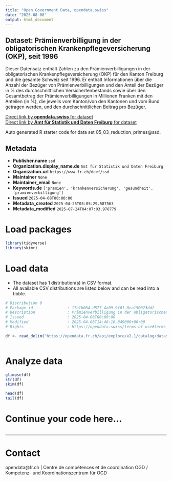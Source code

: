 ```yaml
---
title: "Open Government Data, opendata.swiss"
date: "2025-08-08"
output: html_document
---
```


## Dataset: Prämienverbilligung in der obligatorischen Krankenpflegeversicherung (OKP), seit 1996

Dieser Datensatz enthält Zahlen zu den Prämienverbilligungen in der obligatorischen Krankenpflegeversicherung (OKP) für den Kanton Freiburg und die gesamte Schweiz seit 1996. Er enthält Informationen über die Anzahl der Bezüger von Prämienverbilligungen und den Anteil der Bezüger in % des durchschnittlichen Versichertenbestands sowie über den Gesamtbetrag der Prämienverbilligungen in Millionen Franken mit den Anteilen (in %), die jeweils vom Kanton/von den Kantonen und vom Bund getragen werden, und den durchschnittlichen Beitrag pro Bezüger. 

[Direct link by **opendata.swiss** for dataset](https://opendata.swiss/de/dataset/pramienverbilligung-in-der-obligatorischen-krankenpflegeversicherung-okp-seit-1996)<br>
[Direct link by **Amt für Statistik und Daten Freiburg** for dataset](https://opendata.fr.ch/explore/dataset/05_03_reduction_primes/)

Auto generated R starter code for data set 05_03_reduction_primes@ssd.

## Metadata

- **Publisher.name** `ssd`
- **Organization.display_name.de** `Amt für Statistik und Daten Freiburg`
- **Organization.url** `https://www.fr.ch/deef/ssd`
- **Maintainer** `None`
- **Maintainer_email** `None`
- **Keywords.de** `['pramien', 'krankenversicherung', 'gesundheit', 'pramienverbilligung']`
- **Issued** `2025-04-08T00:00:00`
- **Metadata_created** `2025-04-25T05:05:29.587563`
- **Metadata_modified** `2025-07-24T04:07:03.978779`


# Load packages

```r

library(tidyverse)
library(skimr)

```

# Load data

-   The dataset has 1 distribution(s) in CSV format.
-   All available CSV distributions are listed below and can be read into a tibble.

```r

# Distribution 0
# Package_id               : 17e1b084-d577-4a09-9f61-8ea150023dd2
# Description              : Prämienverbilligung in der obligatorischen Krankenpflegeversicherung (OKP), seit 1996 (csv)
# Issued                   : 2025-04-08T00:00:00
# Modified                 : 2025-04-08T14:46:16.849000+00:00
# Rights                   : https://opendata.swiss/terms-of-use#terms_by

df <- read_delim('https://opendata.fr.ch/api/explore/v2.1/catalog/datasets/05_03_reduction_primes/exports/csv?use_labels=true')



```

# Analyze data

```r

glimpse(df)
str(df)
skim(df)

head(df)
tail(df)

```

# Continue your code here...

```r

```

------------------------------------------------------------------------

# Contact

opendata@fr.ch | Centre de compétences et de coordination OGD / Kompetenz- und Koordinationszentrum für OGD
